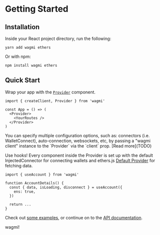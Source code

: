 
# Getting Started

## Installation

Inside your React project directory, run the following:

```plaintext
yarn add wagmi ethers
```

Or with npm:

```plaintext
npm install wagmi ethers
```

## Quick Start

Wrap your app with the [`Provider`](TODO) component.

```tsx
import { createClient, Provider } from 'wagmi'

const App = () => (
  <Provider>
    <YourRoutes />
  </Provider>
)
```

<Callout>
  You can specify multiple configuration options, such as: connectors (i.e.
  WalletConnect), auto-connection, websockets, etc, by passing a "wagmi client"
  instance to the `Provider` via the `client` prop. [Read more](TODO)
</Callout>

Use hooks! Every component inside the Provider is set up with the default InjectedConnector for connecting wallets and ethers.js [Default Provider](https://docs.ethers.io/v5/api/providers/#providers-getDefaultProvider) for fetching data.

```tsx
import { useAccount } from 'wagmi'

function AccountDetails() {
  const { data, isLoading, disconnect } = useAccount({
    ens: true,
  })

  return ...
}
```

Check out [some examples](TODO), or continue on to the [API documentation](TODO).

wagmi!
